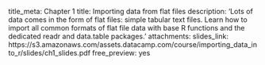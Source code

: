 title_meta: Chapter 1
title: Importing data from flat files
description: 'Lots of data comes in the form of flat files: simple tabular text files.
  Learn how to import all common formats of flat file data with base R functions and
  the dedicated readr and data.table packages.'
attachments:
  slides_link: https://s3.amazonaws.com/assets.datacamp.com/course/importing_data_into_r/slides/ch1_slides.pdf
free_preview: yes

